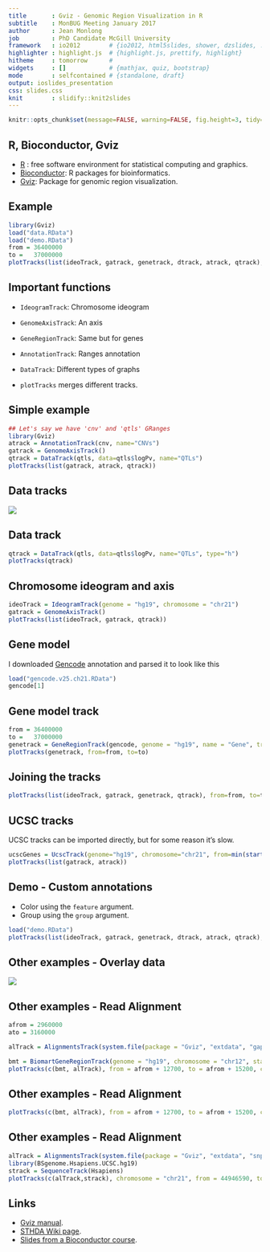 ```yaml
---
title       : Gviz - Genomic Region Visualization in R
subtitle    : MonBUG Meeting January 2017
author      : Jean Monlong
job         : PhD Candidate McGill University
framework   : io2012        # {io2012, html5slides, shower, dzslides, ...}
highlighter : highlight.js  # {highlight.js, prettify, highlight}
hitheme     : tomorrow      #
widgets     : []            # {mathjax, quiz, bootstrap}
mode        : selfcontained # {standalone, draft}
output: ioslides_presentation
css: slides.css
knit        : slidify::knit2slides
---
```


```r
knitr::opts_chunk$set(message=FALSE, warning=FALSE, fig.height=3, tidy=TRUE, tidy.opts=list(blank=FALSE, width.cutoff=50))
```

## R, Bioconductor, Gviz

+ [R](https://www.r-project.org/) : free software environment for statistical computing and graphics.
+ [Bioconductor](http://bioconductor.org/): R packages for bioinformatics.
+ [Gviz](https://bioconductor.org/packages/release/bioc/html/Gviz.html): Package for genomic region visualization.

## Example

```r
library(Gviz)
load("data.RData")
load("demo.RData")
from = 36400000
to =   37000000
plotTracks(list(ideoTrack, gatrack, genetrack, dtrack, atrack, qtrack), from=from, to=to, sizes=c(1,1,4,1,4,4))
```

## Important functions

+ `IdeogramTrack`: Chromosome ideogram
+ `GenomeAxisTrack`: An axis
+ `GeneRegionTrack`: Same but for genes
+ `AnnotationTrack`: Ranges annotation
+ `DataTrack`: Different types of graphs

+ `plotTracks` merges different tracks.

## Simple example

```r
## Let's say we have 'cnv' and 'qtls' GRanges
library(Gviz)
atrack = AnnotationTrack(cnv, name="CNVs")
gatrack = GenomeAxisTrack()
qtrack = DataTrack(qtls, data=qtls$logPv, name="QTLs")
plotTracks(list(gatrack, atrack, qtrack))
```

## Data tracks {#myImagePage}

![](./Gviz-Datatracks.png)


## Data track

```r
qtrack = DataTrack(qtls, data=qtls$logPv, name="QTLs", type="h")
plotTracks(qtrack)
```

## Chromosome ideogram and axis

```r
ideoTrack = IdeogramTrack(genome = "hg19", chromosome = "chr21")
gatrack = GenomeAxisTrack()
plotTracks(list(ideoTrack, gatrack, qtrack))
```

## Gene model

I downloaded [Gencode](https://www.gencodegenes.org/) annotation and parsed it to look like this

```r
load("gencode.v25.ch21.RData")
gencode[1]
```

## Gene model track

```r
from = 36400000
to =   37000000
genetrack = GeneRegionTrack(gencode, genome = "hg19", name = "Gene", transcriptAnnotation="symbol")
plotTracks(genetrack, from=from, to=to)
```

## Joining the tracks

```r
plotTracks(list(ideoTrack, gatrack, genetrack, qtrack), from=from, to=to)
```

## UCSC tracks

UCSC tracks can be imported directly, but for some reason it's slow.

```r
ucscGenes = UcscTrack(genome="hg19", chromosome="chr21", from=min(start(gr)), to=max(end(gr)), track="knownGene", trackType="GeneRegionTrack", rstarts="exonStarts", rends="exonEnds", gene="name", symbol="name", transcript="name", strand="strand", fill="#8282d2", name="UCSC Genes")
plotTracks(list(gatrack, atrack))
```

## Demo - Custom annotations

+ Color using the `feature` argument.
+ Group using the `group` argument.

```r
load("demo.RData")
plotTracks(list(ideoTrack, gatrack, genetrack, dtrack, atrack, qtrack), from=from, to=to, sizes=c(1,1,4,1,4,4))
```

## Other examples - Overlay data {#myImagePage}

![](./EpiPopSV-example.png)


## Other examples - Read Alignment

```r
afrom = 2960000
ato = 3160000
```

```r
alTrack = AlignmentsTrack(system.file(package = "Gviz", "extdata", "gapped.bam"), isPaired = TRUE)
```

```r
bmt = BiomartGeneRegionTrack(genome = "hg19", chromosome = "chr12", start = afrom, end = ato, filter = list(with_ox_refseq_mrna = TRUE), stacking = "dense")
plotTracks(c(bmt, alTrack), from = afrom + 12700, to = afrom + 15200, chromosome = "chr12")
```

## Other examples - Read Alignment

```r
plotTracks(c(bmt, alTrack), from = afrom + 12700, to = afrom + 15200, chromosome = "chr12", type = c("coverage", "sashimi"))
```

## Other examples - Read Alignment

```r
alTrack = AlignmentsTrack(system.file(package = "Gviz", "extdata", "snps.bam"), isPaired = TRUE)
library(BSgenome.Hsapiens.UCSC.hg19)
strack = SequenceTrack(Hsapiens)
plotTracks(c(alTrack,strack), chromosome = "chr21", from = 44946590, to = 44946660, cex = 0.5, min.height = 8)
```

## Links

+ [Gviz manual](https://bioconductor.org/packages/release/bioc/vignettes/Gviz/inst/doc/Gviz.pdf).
+ [STHDA Wiki page](http://www.sthda.com/english/wiki/gviz-visualize-genomic-data).
+ [Slides from a Bioconductor course](https://www.bioconductor.org/help/course-materials/2012/BiocEurope2012/GvizEuropeanBioc2012.pdf).

